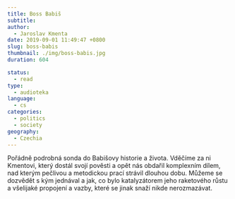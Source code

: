 ```yaml
---
title: Boss Babiš
subtitle:
author:
  - Jaroslav Kmenta
date: 2019-09-01 11:49:47 +0800
slug: boss-babis
thumbnail: ./img/boss-babis.jpg
duration: 604

status:
  - read
type:
  - audioteka
language:
  - cs
categories:
  - politics
  - society
geography:
  - Czechia
---
```


Pořádně podrobná sonda do Babišovy historie a života. Vděčíme za ni Kmentovi, který dostál svojí pověsti a opět nás obdařil komplexním dílem, nad kterým pečlivou a metodickou prací strávil dlouhou dobu. Můžeme se dozvědět s kým jednával a jak, co bylo katalyzátorem jeho raketového růstu a všelijaké propojení a vazby, které se jinak snaží nikde nerozmazávat.
